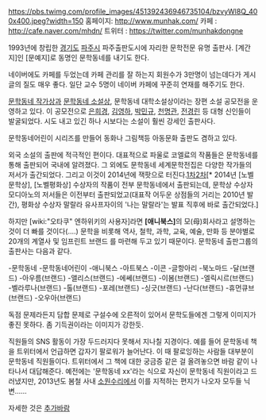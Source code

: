 https://pbs.twimg.com/profile_images/451392436946735104/bzvyWl8Q_400x400.jpeg?width=150
홈페이지: [[http://www.munhak.com/]]
카페 : http://cafe.naver.com/mhdn/
트위터 : https://twitter.com/munhakdongne

1993년에 창립한 [[경기도]] [[파주]]시 파주출판도시에 자리한 문학전문 유명 출판사. [계간지]인 [문예지]로 동명인 문학동네를 내기도 한다.

네이버에도 카페를 두었는데 카페 관리를 잘 하는지 회원수가 3만명이 넘는데다가 게시글의 질도 매우 좋다. 일단 교수 5명이 네이버 카페에 꾸준히 연재를 해주기도 한다.

[[문학동네 작가상]]과 [[문학동네 소설상]], 문학동네 대학소설상이라는 장편 소설 공모전을 운영하고 있다. 이 공모전으로 [[은희경]], [[김영하]], [[박민규]], [[천명관]], [[전경린]] 등 대형 신인들이 발굴되었다. 시도 내고 있긴 하나 시보다는 소설이 훨씬 강세인 출판사다.

문학동네어린이 시리즈를 만들어 동화나 그림책등 아동문화 출판도 겸하고 있다.

외국 소설의 출판에 적극적인 편이다. 대표적으로 파울로 코엘료의 작품들은 문학동네를 통해 출판되어 국내에 알려졌다. 그 외에도 문학동네 세계문학전집은 다양한 작가들의 저서가 출간되었다. 그리고 이것이 2014년에 잭팟으로 터진다.[https://twitter.com/munhakdongne/status/520170635574525953 1차][https://twitter.com/munhakdongne/status/520512776783945729 2차][* 2014년 [노벨문학상], [노벨평화상] 수상자의 작품이 전부 문학동네에서 출판되는데, 문학상 수상자 모디아노의 저서들은 이전부터 출판되었고(대표작 어두운 상점들의 거리는 2010년 발간), 평화상 수상자 말랄라 유사프자이의 '나는 말랄라'는 발표 직후에 바로 출간되었다.]

하지만 [wiki:"오타쿠" 엔하위키의 사용자]라면 '''[애니북스]'''의 모(母)회사라고 설명하는 것이 더 빠를 것이다(....)
문학을 비롯해 역사, 철학, 과학, 교육, 예술, 만화 등 분야별로 20개의 계열사 및 임프린트 브랜드 를 마련해 두고 있기 때문이다. 문학동네 출판그룹의 출판사는 다음과 같다.

-문학동네
-문학동네어린이
-애니북스
-아트북스
-이콘
-글항아리
-북노마드 
-달(브랜드)
-아우름(브랜드)
-앨리스(브랜드)
-에쎄(브랜드)
-이봄(브랜드)
-엘릭시르(브랜드)
-벨라루나(브랜드)
-톨(브랜드)
-포레(브랜드)
-싱긋(브랜드)
-난다(브랜드)
-휴먼큐브(브랜드)
-오우아(브랜드)


독점 문제라든지 담합 문제로 구설수에 오른적이 있어서 문학도들에겐 그렇게 이미지가 좋진 못하다. 좀 기득권이라는 이미지가 강한듯.

직원들의 SNS 활동이 가장 두드러지다 못해서 지나칠 지경이다. 예를 들어 문학동네 책을 트위터에서 언급하면 갑자기 팔로워가 늘어난다. 이 때 팔로잉하는 사람들 대부분이 문학동네 직원들이다. 트위터에서 그 책에 대한 궁금증 같은 걸 올려놓으면 바람 같이 나타나서 대답해준다. 예전에는 '문학동네 xx'라는 식으로 자신이 문학동네 직원이라고 드러냈지만, 2013년도 봄철 사내 [[소원수리]]에서 이를 지적하는 편지가 나오자 모두들 닉변...... 

자세한 것은 [[추가바람]]
